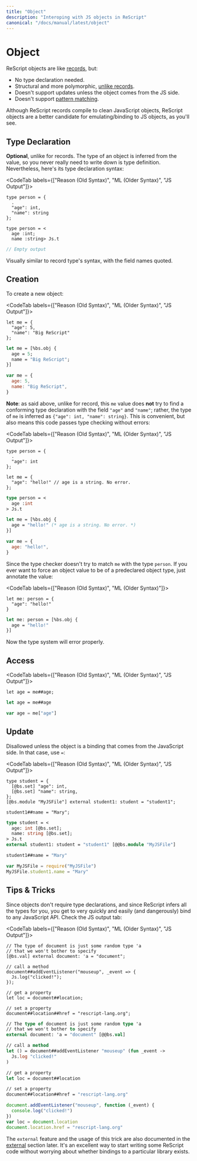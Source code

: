 ```yaml
---
title: "Object"
description: "Interoping with JS objects in ReScript"
canonical: "/docs/manual/latest/object"
---
```


# Object

ReScript objects are like [records](record.md), but:

- No type declaration needed.
- Structural and more polymorphic, [unlike records](record.md#record-types-are-found-by-field-name).
- Doesn't support updates unless the object comes from the JS side.
- Doesn't support [pattern matching](pattern-matching-destructuring.md).

<!-- TODO: support update man -->

Although ReScript records compile to clean JavaScript objects, ReScript objects are a better candidate for emulating/binding to JS objects, as you'll see.

## Type Declaration

**Optional**, unlike for records. The type of an object is inferred from the value, so you never really need to write down is type definition. Nevertheless, here's its type declaration syntax:

<CodeTab labels={["Reason (Old Syntax)", "ML (Older Syntax)", "JS Output"]}>

```re
type person = {
  .
  "age": int,
  "name": string
};
```

```re
type person = <
  age :int;
  name :string> Js.t
```

```js
// Empty output
```

</CodeTab>

Visually similar to record type's syntax, with the field names quoted.

## Creation

To create a new object:

<CodeTab labels={["Reason (Old Syntax)", "ML (Older Syntax)", "JS Output"]}>

```re
let me = {
  "age": 5,
  "name": "Big ReScript"
};
```

```ml
let me = [%bs.obj {
  age = 5;
  name = "Big ReScript";
}]
```

```js
var me = {
  age: 5,
  name: "Big ReScript",
}
```

</CodeTab>

**Note**: as said above, unlike for record, this `me` value does **not** try to find a conforming type declaration with the field `"age"` and `"name"`; rather, the type of `me` is inferred as `{"age": int, "name": string}`. This is convenient, but also means this code passes type checking without errors:

<CodeTab labels={["Reason (Old Syntax)", "ML (Older Syntax)", "JS Output"]}>

```re
type person = {
  .
  "age": int
};

let me = {
  "age": "hello!" // age is a string. No error.
};
```

```ml
type person = <
  age :int
> Js.t

let me = [%bs.obj {
  age = "hello!" (* age is a string. No error. *)
}]
```

```js
var me = {
  age: "hello!",
}
```

</CodeTab>

Since the type checker doesn't try to match `me` with the type `person`. If you ever want to force an object value to be of a predeclared object type, just annotate the value:

<CodeTab labels={["Reason (Old Syntax)", "ML (Older Syntax)"]}>

```re
let me: person = {
  "age": "hello!"
}
```

```ml
let me: person = [%bs.obj {
  age = "hello!"
}]
```

</CodeTab>

Now the type system will error properly.

## Access

<CodeTab labels={["Reason (Old Syntax)", "ML (Older Syntax)", "JS Output"]}>

```re
let age = me##age;
```

```ml
let age = me##age
```

```js
var age = me["age"]
```

</CodeTab>

## Update

Disallowed unless the object is a binding that comes from the JavaScript side. In that case, use `=`:

<CodeTab labels={["Reason (Old Syntax)", "ML (Older Syntax)", "JS Output"]}>

```re
type student = {
  [@bs.set] "age": int,
  [@bs.set] "name": string,
};
[@bs.module "MyJSFile"] external student1: student = "student1";

student1##name = "Mary";
```

```ml
type student = <
  age: int [@bs.set];
  name: string [@bs.set];
> Js.t
external student1: student = "student1" [@@bs.module "MyJSFile"]

student1##name = "Mary"
```

```js
var MyJSFile = require("MyJSFile")
MyJSFile.student1.name = "Mary"
```

</CodeTab>

## Tips & Tricks

Since objects don't require type declarations, and since ReScript infers all the types for you, you get to very quickly and easily (and dangerously) bind to any JavaScript API. Check the JS output tab:

<CodeTab labels={["Reason (Old Syntax)", "ML (Older Syntax)", "JS Output"]}>

```re
// The type of document is just some random type 'a
// that we won't bother to specify
[@bs.val] external document: 'a = "document";

// call a method
document##addEventListener("mouseup", _event => {
  Js.log("clicked!");
});

// get a property
let loc = document##location;

// set a property
document##location##href = "rescript-lang.org";
```

```ml
// The type of document is just some random type 'a
// that we won't bother to specify
external document: 'a = "document" [@@bs.val]

// call a method
let () = document##addEventListener "mouseup" (fun _event ->
  Js.log "clicked!"
)

// get a property
let loc = document##location

// set a property
document##location##href = "rescript-lang.org"
```

```js
document.addEventListener("mouseup", function (_event) {
  console.log("clicked!")
})
var loc = document.location
document.location.href = "rescript-lang.org"
```

</CodeTab>

The `external` feature and the usage of this trick are also documented in the [external](external#tips--tricks) section later. It's an excellent way to start writing some ReScript code without worrying about whether bindings to a particular library exists.
